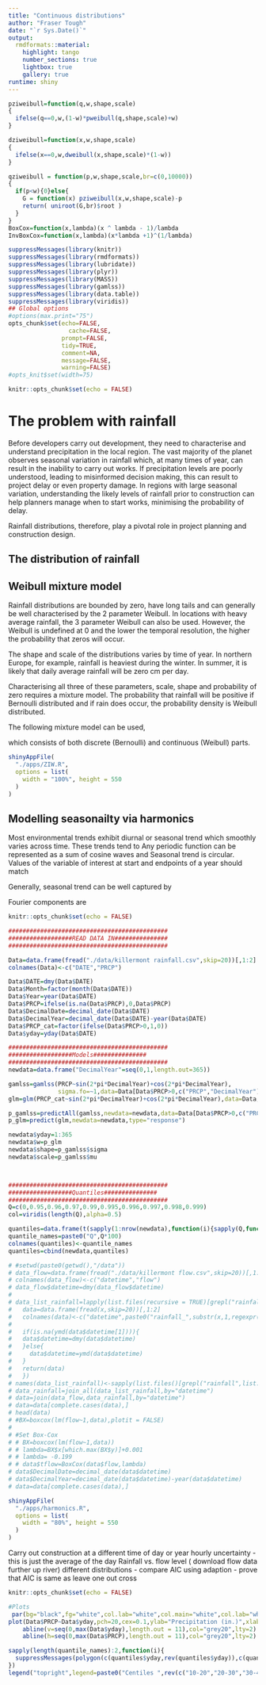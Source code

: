 ```yaml
---
title: "Continuous distributions"
author: "Fraser Tough"
date: "`r Sys.Date()`"
output:
  rmdformats::material:
    highlight: tango
    number_sections: true
    lightbox: true
    gallery: true
runtime: shiny
---
```


```r
pziweibull=function(q,w,shape,scale)
{
  ifelse(q==0,w,(1-w)*pweibull(q,shape,scale)+w)
}

dziweibull=function(x,w,shape,scale)
{
  ifelse(x==0,w,dweibull(x,shape,scale)*(1-w))
}

qziweibull = function(p,w,shape,scale,br=c(0,10000))
{
  if(p<w){0}else{
    G = function(x) pziweibull(x,w,shape,scale)-p
    return( uniroot(G,br)$root ) 
  }
}
BoxCox=function(x,lambda)(x ^ lambda - 1)/lambda
InvBoxCox=function(x,lambda)(x*lambda +1)^(1/lambda)

suppressMessages(library(knitr))
suppressMessages(library(rmdformats))
suppressMessages(library(lubridate))
suppressMessages(library(plyr))
suppressMessages(library(MASS))
suppressMessages(library(gamlss))
suppressMessages(library(data.table))
suppressMessages(library(viridis))
## Global options
#options(max.print="75")
opts_chunk$set(echo=FALSE,
	             cache=FALSE,
               prompt=FALSE,
               tidy=TRUE,
               comment=NA,
               message=FALSE,
               warning=FALSE)
#opts_knit$set(width=75)
```

```r
knitr::opts_chunk$set(echo = FALSE)
```

# The problem with rainfall 

Before developers carry out development, they need to characterise and understand precipitation in the local region. The vast majority of the planet observes seasonal variation in rainfall which, at many times of year, can result in the inability to carry out works. If precipitation levels are poorly understood, leading to misinformed decision making, this can result to project delay or even property damage. In regions with large seasonal variation, understanding the likely levels of rainfall prior to construction can help planners manage when to start works, minimising the probability of delay.

Rainfall distributions, therefore, play a pivotal role in project planning and construction design.


## The distribution of rainfall
## Weibull mixture model

Rainfall distributions are bounded by zero, have long tails and can generally be well characterised by the 2 parameter Weibull. In locations with heavy average rainfall, the 3 parameter Weibull can also be used. However, the Weibull is undefined at 0 and the lower the temporal resolution, the higher the probability that zeros will occur. 

The shape and scale of the distributions varies by time of year. In northern Europe, for example, rainfall is heaviest during the winter. In summer, it is likely that daily average rainfall will be zero cm per day.

Characterising all three of these parameters, scale, shape and probability of zero requires a mixture model. The probability that rainfall will be positive if Bernoulli distributed and if rain does occur, the probability density is Weibull distributed. 

The following mixture model can be used,

\begin{align}
f(y) =
\begin{cases}
 p\left(\frac{k}{\lambda}\Bigl(\frac{x}{k}\Bigr)^{k-1} \exp\bigl(-(x/\lambda)^k\bigr)\right) & x > 0 \\[1ex]

 (1-p)  & x=0
 \end{cases}       
\end{align}

which consists of both discrete (Bernoulli) and continuous (Weibull) parts.


```r
shinyAppFile(
  "./apps/ZIW.R",
  options = list(
    width = "100%", height = 550
  )
)
```

## Modelling seasonailty via harmonics

Most environmental trends exhibit diurnal or seasonal trend which smoothly varies across time. These trends tend to 
Any periodic function can be represented as a sum of cosine waves and 
Seasonal trend is circular. Values of the variable of interest at start and endpoints of a year should match

Generally, seasonal trend can be well captured by


Fourier components are 
```r
knitr::opts_chunk$set(echo = FALSE)

#############################################
##################READ DATA IN###############
#############################################

Data=data.frame(fread("./data/killermont rainfall.csv",skip=20))[,1:2]
colnames(Data)<-c("DATE","PRCP")

Data$DATE=dmy(Data$DATE)
Data$Month=factor(month(Data$DATE))
Data$Year=year(Data$DATE)
Data$PRCP=ifelse(is.na(Data$PRCP),0,Data$PRCP)
Data$DecimalDate=decimal_date(Data$DATE)
Data$DecimalYear=decimal_date(Data$DATE)-year(Data$DATE)
Data$PRCP_cat=factor(ifelse(Data$PRCP>0,1,0))
Data$yday=yday(Data$DATE)

#############################################
##################Models###############
#############################################
newdata=data.frame("DecimalYear"=seq(0,1,length.out=365))

gamlss=gamlss(PRCP~sin(2*pi*DecimalYear)+cos(2*pi*DecimalYear),
              sigma.fo=~1,data=Data[Data$PRCP>0,c("PRCP","DecimalYear")],family="WEI",trace=FALSE)
glm=glm(PRCP_cat~sin(2*pi*DecimalYear)+cos(2*pi*DecimalYear),data=Data,family="binomial")

p_gamlss=predictAll(gamlss,newdata=newdata,data=Data[Data$PRCP>0,c("PRCP","DecimalYear")])
p_glm=predict(glm,newdata=newdata,type="response")

newdata$yday=1:365
newdata$w=p_glm
newdata$shape=p_gamlss$sigma
newdata$scale=p_gamlss$mu



#############################################
##################Quantiles###############
#############################################
Q=c(0,0.95,0.96,0.97,0.99,0.995,0.996,0.997,0.998,0.999)
col=viridis(length(Q),alpha=0.5)

quantiles=data.frame(t(sapply(1:nrow(newdata),function(i){sapply(Q,function(s)qziweibull(s,w=newdata$w[i],shape=newdata$shape[i],scale=newdata$scale[i]))})))
quantile_names=paste0("Q",Q*100)
colnames(quantiles)<-quantile_names
quantiles=cbind(newdata,quantiles)

# #setwd(paste0(getwd(),"/data"))
# data_flow=data.frame(fread("./data/killermont flow.csv",skip=20))[,1:2]
# colnames(data_flow)<-c("datetime","flow")
# data_flow$datetime=dmy(data_flow$datetime)
# 
# data_list_rainfall=lapply(list.files(recursive = TRUE)[grepl("rainfall",list.files(recursive = TRUE))],function(x){
#   data=data.frame(fread(x,skip=20))[,1:2]
#   colnames(data)<-c("datetime",paste0("rainfall_",substr(x,1,regexpr(" ",x)-1)))
# 
#   if(is.na(ymd(data$datetime[1]))){
#   data$datetime=dmy(data$datetime)
#   }else{
#     data$datetime=ymd(data$datetime)
#   }
#   return(data)
#   })
# names(data_list_rainfall)<-sapply(list.files()[grepl("rainfall",list.files())],function(x)substr(x,1,regexpr(" ",x)-1))
# data_rainfall=join_all(data_list_rainfall,by="datetime")
# data=join(data_flow,data_rainfall,by="datetime")
# data=data[complete.cases(data),]
# head(data)
# #BX=boxcox(lm(flow~1,data),plotit = FALSE)
# 
# #Set Box-Cox
# # BX=boxcox(lm(flow~1,data))
# # lambda=BX$x[which.max(BX$y)]+0.001
# # lambda= -0.199
# # data$tflow=BoxCox(data$flow,lambda)
# data$DecimalDate=decimal_date(data$datetime)
# data$DecimalYear=decimal_date(data$datetime)-year(data$datetime)
# data=data[complete.cases(data),]

```

\begin{align}
E(y|x)=\alpha+\beta cos(2\pi-\gamma)
\end{align}

\begin{align}
E(y|x)=\alpha+A sin(2\pi-\gamma)+B sin(2\pi-\gamma)
\newline
\alpha=\alpha
\newline
\beta=\sqrt{A^2+B^2}
\newline
\gamma=atan2(A,B)

\end{align}



```r
shinyAppFile(
  "./apps/harmonics.R",
  options = list(
    width = "80%", height = 550
  )
)
```


Carry out construction at a different time of day or year
hourly uncertainty - this is just the average of the day
Rainfall vs. flow level ( download flow data further up river)
different distributions - compare AIC using adaption - prove that AIC is same as leave one out cross



```r
knitr::opts_chunk$set(echo = FALSE)

#Plots
 par(bg="black",fg="white",col.lab="white",col.main="white",col.lab="white",col.axis="white",col.sub="white")
plot(Data$PRCP~Data$yday,pch=20,cex=0.1,ylab="Precipitation (in.)",xlab="Day of year")
    abline(v=seq(0,max(Data$yday),length.out = 11),col="grey20",lty=2)
    abline(h=seq(0,max(Data$PRCP),length.out = 11),col="grey20",lty=2)

sapply(length(quantile_names):2,function(i){
  suppressMessages(polygon(c(quantiles$yday,rev(quantiles$yday)),c(quantiles[[quantile_names[i]]],rev(quantiles[[quantile_names[i-1]]])),col=col[i],border=NA))
})
legend("topright",legend=paste0("Centiles ",rev(c("10-20","20-30","30-40","40-50","50-60","60-70","80-90"))),col=rev(col),lwd=10,bty="n")
```

